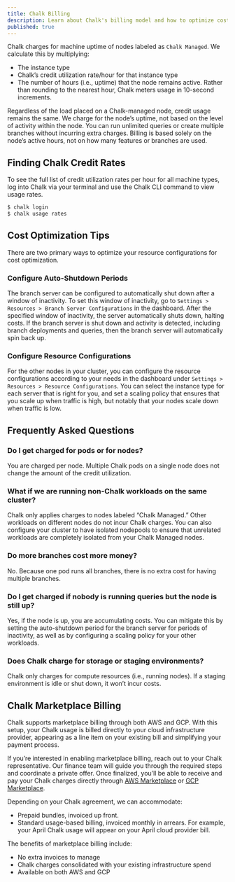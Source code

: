 ```yaml
---
title: Chalk Billing
description: Learn about Chalk's billing model and how to optimize costs.
published: true
---
```


Chalk charges for machine uptime of nodes labeled as `Chalk Managed`. We calculate this by
multiplying:

* The instance type
* Chalk’s credit utilization rate/hour for that instance type
* The number of hours (i.e., uptime) that the node remains active.
Rather than rounding to the nearest hour, Chalk meters usage in 10-second increments.

Regardless of the load placed on a Chalk-managed node, credit usage remains the same.
We charge for the node’s uptime, not based on the level of activity within the node.
You can run unlimited queries or create multiple branches without incurring extra charges.
Billing is based solely on the node’s active hours, not on how many features or branches are used.

## Finding Chalk Credit Rates

To see the full list of credit utilization rates per hour for all machine types, log into Chalk
via your terminal and use the Chalk CLI command to view usage rates.

```bash
$ chalk login
$ chalk usage rates
```

## Cost Optimization Tips

There are two primary ways to optimize your resource configurations for cost optimization.

### Configure Auto-Shutdown Periods

The branch server can be configured to automatically shut down after a window of inactivity. To set this
window of inactivity, go to `Settings > Resources > Branch Server Configurations` in the dashboard.
After the specified window of inactivity, the server automatically shuts down, halting costs. If the
branch server is shut down and activity is detected, including branch deployments and queries, then the
branch server will automatically spin back up.

### Configure Resource Configurations

For the other nodes in your cluster, you can configure the resource configurations according to your needs
in the dashboard under `Settings > Resources > Resource Configurations`. You can select the instance type
for each server that is right for you, and set a scaling policy that ensures that you scale up when traffic
is high, but notably that your nodes scale down when traffic is low.

## Frequently Asked Questions

### Do I get charged for pods or for nodes?

You are charged per node. Multiple Chalk pods on a single node does not change the amount of the credit
utilization.

### What if we are running non-Chalk workloads on the same cluster?

Chalk only applies charges to nodes labeled “Chalk Managed.” Other workloads on different nodes do not
incur Chalk charges. You can also configure your cluster to have isolated nodepools to ensure that
unrelated workloads are completely isolated from your Chalk Managed nodes.

### Do more branches cost more money?

No. Because one pod runs all branches, there is no extra cost for having multiple branches.

### Do I get charged if nobody is running queries but the node is still up?

Yes, if the node is up, you are accumulating costs. You can mitigate this by setting the auto-shutdown
period for the branch server for periods of inactivity, as well as by configuring a scaling policy for
your other workloads.

### Does Chalk charge for storage or staging environments?

Chalk only charges for compute resources (i.e., running nodes). If a staging environment is idle or shut
down, it won’t incur costs.

## Chalk Marketplace Billing

Chalk supports marketplace billing through both AWS and GCP. With this setup, your Chalk usage is billed directly to
your cloud infrastructure provider, appearing as a line item on your existing bill and simplifying your payment process.

If you’re interested in enabling marketplace billing, reach out to your Chalk representative. Our finance team will guide
you through the required steps and coordinate a private offer. Once finalized, you’ll be able to receive and pay
your Chalk charges directly through
[AWS Marketplace](https://docs.aws.amazon.com/marketplace/latest/buyerguide/buyer-paying-for-products.html) or
[GCP Marketplace](https://cloud.google.com/marketplace/docs/understanding-billing).

Depending on your Chalk agreement, we can accommodate:
- Prepaid bundles, invoiced up front.
- Standard usage-based billing, invoiced monthly in arrears. For example, your April Chalk usage will appear on
your April cloud provider bill.

The benefits of marketplace billing include:
- No extra invoices to manage
- Chalk charges consolidated with your existing infrastructure spend
- Available on both AWS and GCP


